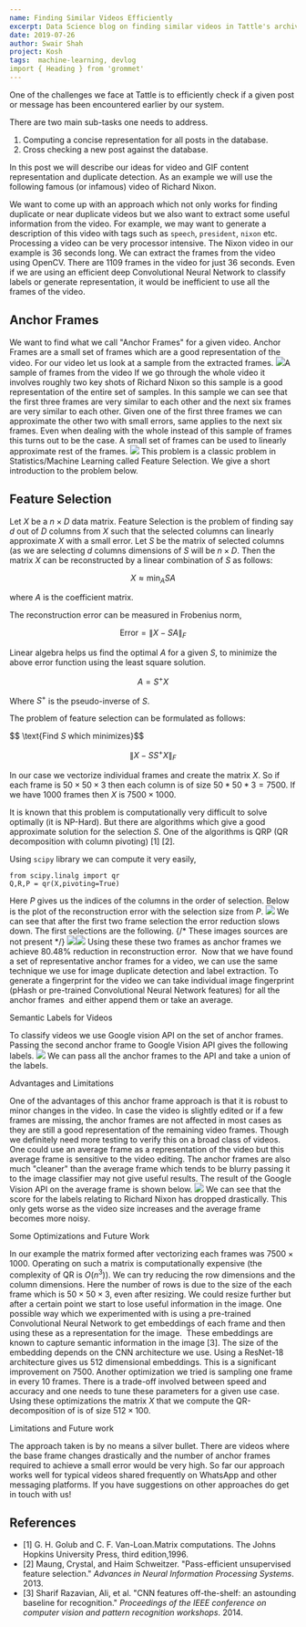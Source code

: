 ```yaml
---
name: Finding Similar Videos Efficiently
excerpt: Data Science blog on finding similar videos in Tattle's archive by Feature Selection of anchor frames
date: 2019-07-26
author: Swair Shah
project: Kosh
tags:  machine-learning, devlog
import { Heading } from 'grommet'
---
```


One of the challenges we face at Tattle is to efficiently check if a given post or message has been encountered earlier by our system. 

There are two main sub-tasks one needs to address. 

1. Computing a concise representation for all posts in the database.
2. Cross checking a new post against the database.

In this post we will describe our ideas for video and GIF content representation and duplicate detection. As an example we will use the following famous (or infamous) video of Richard Nixon.

We want to come up with an approach which not only works for finding duplicate or near duplicate videos but we also want to extract some useful information from the video. For example, we may want to generate a description of this video with tags such as `speech`, `president`, `nixon` etc. Processing a video can be very processor intensive. The Nixon video in our example is 36 seconds long. We can extract the frames from the video using OpenCV. There are 1109 frames in the video for just 36 seconds. Even if we are using an efficient deep Convolutional Neural Network to classify labels or generate representation, it would be inefficient to use all the frames of the video.

## Anchor Frames

We want to find what we call "Anchor Frames" for a given video. Anchor Frames are a small set of frames which are a good representation of the video. For our video let us look at a sample from the extracted frames.
![](../images/Screen-Shot-2019-07-19-at-3.32.55-PM.png)A sample of frames from the video
If we go through the whole video it involves roughly two key shots of Richard Nixon so this sample is a good representation of the entire set of samples. In this sample we can see that the first three frames are very similar to each other and the next six frames are very similar to each other. Given one of the first three frames we can approximate the other two with small errors, same applies to the next six frames. Even when dealing with the whole instead of this sample of frames this turns out to be the case. A small set of frames can be used to linearly approximate rest of the frames. 
![](../images/Screen-Shot-2019-07-19-at-5.08.49-PM.png)
This problem is a classic problem in Statistics/Machine Learning called Feature Selection. We give a short introduction to the problem below.

## Feature Selection

Let $X$ be a $n \times D$ data matrix. Feature Selection is the problem of finding say $d$ out of $D$ columns from $X$ such that the selected columns can linearly approximate $X$ with a small error. Let $S$ be the matrix of selected columns (as we are selecting $d$ columns dimensions of $S$ will be $n \times D$. Then the matrix $X$ can be reconstructed by a linear combination of $S$ as follows:

$$ X \approx \min_A SA $$

where $A$ is the coefficient matrix. 

The reconstruction error can be measured in Frobenius norm,

$$ \text{Error} = \| X - SA \|_F $$

Linear algebra helps us find the optimal $A$ for a given $S$, to minimize the above error function using the least square solution. 

$$ A = S^+ X$$

Where $S^+$ is the pseudo-inverse of $S$.

The problem of feature selection can be formulated as follows:

$$ \text\{Find $S$ which minimizes}$$

$$ \| X - S S^+ X \|_F $$

In our case we vectorize individual frames and create the matrix $X$. So if each frame is $50 \times 50 \times 3$ then each column is of size $50*50*3 = 7500$. If we have $1000$ frames then $X$ is $7500 \times 1000$.  

It is known that this problem is computationally very difficult to solve optimally (it is NP-Hard). But there are algorithms which give a good approximate solution for the selection $S$. One of the algorithms is QRP (QR decomposition with column pivoting) [1] [2].

Using `scipy` library we can compute it very easily,

    from scipy.linalg import qr
    Q,R,P = qr(X,pivoting=True)

Here $P$ gives us the indices of the columns in the order of selection. Below is the plot of the reconstruction error with the selection size from $P$. 
![](../images/testplot-3.png)
We can see that after the first two frame selection the error reduction slows down. The first selections are the following. 
{/* These images sources are not present */}
![](../images/frame0-3.jpg)![](/content/images/2019/07/frame700.jpg)
Using these these two frames as anchor frames we achieve $80.48\%$ reduction in reconstruction error.  Now that we have found a set of representative anchor frames for a video, we can use the same technique we use for image duplicate detection and label extraction. To generate a fingerprint for the video we can take individual image fingerprint (pHash or pre-trained Convolutional Neural Network features) for all the anchor frames  and either append them or take an average. 

<Heading level={3}>Semantic Labels for Videos</Heading>

To classify videos we use Google vision API on the set of anchor frames. Passing the second anchor frame to Google Vision API gives the following labels. 
![](../images/Screen-Shot-2019-07-19-at-5.37.05-PM.png)
We can pass all the anchor frames to the API and take a union of the labels.

<Heading level={3}>Advantages and Limitations</Heading>

One of the advantages of this anchor frame approach is that it is robust to minor changes in the video. In case the video is slightly edited or if a few frames are missing, the anchor frames are not affected in most cases as they are still a good representation of the remaining video frames. Though we definitely need more testing to verify this on a broad class of videos. One could use an average frame as a representation of the video but this average frame is sensitive to the video editing. The anchor frames are also much "cleaner" than the average frame which tends to be blurry passing it to the image classifier may not give useful results. The result of the Google Vision API on the average frame is shown below. 
![](../images/Screen-Shot-2019-07-19-at-11.41.18-PM.png)
We can see that the score for the labels relating to Richard Nixon has dropped drastically. This only gets worse as the video size increases and the average frame becomes more noisy. 

<Heading level={3}>Some Optimizations and Future Work</Heading>

In our example the matrix formed after vectorizing each frames was $7500 \times 1000$. Operating on such a matrix is computationally expensive (the complexity of QR is $O(n^3)$). We can try reducing the row dimensions and the column dimensions. Here the number of rows is due to the size of the each frame which is $50 \times 50 \times 3$, even after resizing. We could resize further but after a certain point we start to lose useful information in the image. One possible way which we experimented with is using a pre-trained Convolutional Neural Network to get embeddings of each frame and then using these as a representation for the image.  These embeddings are known to capture semantic information in the image [3]. The size of the embedding depends on the CNN architecture we use. Using a ResNet-18 architecture gives us $512$ dimensional embeddings. This is a significant improvement on $7500$. Another optimization we tried is sampling one frame in every 10 frames. There is a trade-off involved between speed and accuracy and one needs to tune these parameters for a given use case. Using these optimizations the matrix $X$ that we compute the QR-decomposition of is of size $512 \times 100$. 

<Heading level={3}>Limitations and Future work</Heading>

The approach taken is by no means a silver bullet. There are videos where the base frame changes drastically and the number of anchor frames required to achieve a small error would be very high. So far our approach works well for typical videos shared frequently on WhatsApp and other messaging platforms. If you have suggestions on other approaches do get in touch with us!

## References

- [1] G. H. Golub and C. F. Van-Loan.Matrix computations. The Johns Hopkins University Press, third edition,1996.
- [2] Maung, Crystal, and Haim Schweitzer. "Pass-efficient unsupervised feature selection." *Advances in Neural Information Processing Systems*. 2013.
- [3] Sharif Razavian, Ali, et al. "CNN features off-the-shelf: an astounding baseline for recognition." *Proceedings of the IEEE conference on computer vision and pattern recognition workshops*. 2014.
